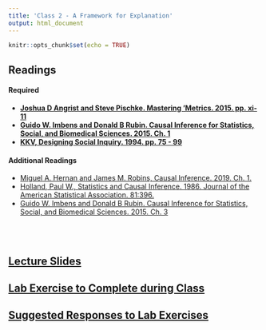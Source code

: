 ```yaml
---
title: 'Class 2 - A Framework for Explanation'
output: html_document
---
```


```r
knitr::opts_chunk$set(echo = TRUE)
```

## Readings
#### Required
- **[Joshua D Angrist and Steve Pischke. Mastering 'Metrics. 2015. pp. xi-11](Classes/Class_2/Readings/Angrist and Pischke - Mastering Metrics Ch.1.pdf)**
- **[Guido W. Imbens and Donald B Rubin. Causal Inference for Statistics, Social, and Biomedical Sciences. 2015. Ch. 1](Classes/Class_2/Readings/Imbens & Rubin - Ch.1 - Causality The Basic Framework.pdf)**
- **[KKV, Designing Social Inquiry. 1994. pp. 75 - 99](Classes/Class_2/Readings/KKV Designing Social Inquiry pp75-99.pdf)**

#### Additional Readings
- [Miguel A. Hernan and James M. Robins, Causal Inference. 2019. Ch. 1.](Classes/Class_2/Readings/Hernan & Robins Part I Ch.1.pdf)
- [Holland, Paul W., Statistics and Causal Inference. 1986. Journal of the American Statistical Association. 81:396.](Classes/Class_2/Readings/causal-holland.pdf)
- [Guido W. Imbens and Donald B Rubin. Causal Inference for Statistics, Social, and Biomedical Sciences. 2015. Ch. 3](Classes/Class_2/Readings/Imbens & Rubin - Ch.3 - A Classification of Assignment Mechanisms.pdf)

<br> </br>

## [Lecture Slides](Classes/Class_2/Slides_Class2_v13.pdf)

<!-- ## [Causal Relationships App](https://poliong.shinyapps.io/DAGs/) -->

## [Lab Exercise to Complete during Class](Classes/Class_2/Exercise_POs_v1.pdf)

## [Suggested Responses to Lab Exercises](Classes/Class_2/Exercise_POs_v1_responses.pdf)
